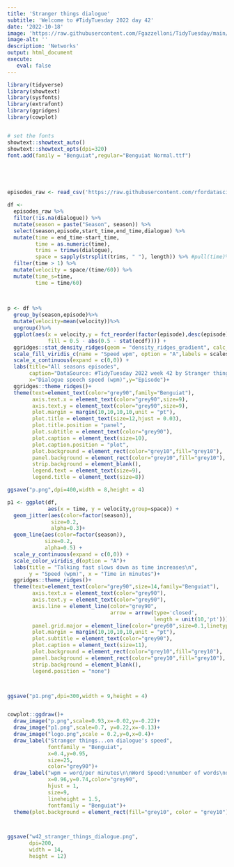 ```yaml
---
title: 'Stranger things dialogue'
subtitle: 'Welcome to #TidyTuesday 2022 day 42'
date: '2022-10-18'
image: 'https://raw.githubusercontent.com/Fgazzelloni/TidyTuesday/main/data/2022/w42_stranger_things_dialogue/w42_stranger_things_dialogue.png'
image-alt: ''
description: 'Networks'
output: html_document
execute: 
   eval: false
---
```




```r

library(tidyverse)
library(showtext)
library(sysfonts)
library(extrafont)
library(ggridges)
library(cowplot)


# set the fonts
showtext::showtext_auto()
showtext::showtext_opts(dpi=320)
font.add(family = "Benguiat",regular="Benguiat Normal.ttf")





episodes_raw <- read_csv('https://raw.githubusercontent.com/rfordatascience/tidytuesday/master/data/2022/2022-10-18/stranger_things_all_dialogue.csv')

df <-
  episodes_raw %>%
  filter(!is.na(dialogue)) %>%
  mutate(season = paste("Season", season)) %>%
  select(season,episode,start_time,end_time,dialogue) %>%
  mutate(time = end_time-start_time,
         time = as.numeric(time),
         trims = trimws(dialogue),
         space = sapply(strsplit(trims, " "), length)) %>% #pull(time)%>%summary()
  filter(time > 1) %>%
  mutate(velocity = space/(time/60)) %>%
  mutate(time_s=time,
         time = time/60)
  
  

p <- df %>%
  group_by(season,episode)%>%
  mutate(velocity=mean(velocity))%>%
  ungroup()%>%
  ggplot(aes(x = velocity,y = fct_reorder(factor(episode),desc(episode)),
             fill = 0.5 - abs(0.5 - stat(ecdf)))) +
  ggridges::stat_density_ridges(geom = "density_ridges_gradient", calc_ecdf = TRUE, alpha=0.5) +
  scale_fill_viridis_c(name = "Speed wpm", option = "A",labels = scales::percent) +
  scale_x_continuous(expand = c(0,0)) +
  labs(title="All seasons episodes",
       caption="DataSource: #TidyTuesday 2022 week 42 by Stranger things dialogue | DataViz: Federica Gazzelloni (@fgazzelloni)",
       x="Dialogue speech speed (wpm)",y="Episode")+
  ggridges::theme_ridges()+
  theme(text=element_text(color="grey90",family="Benguiat"),
        axis.text.x = element_text(color="grey90",size=9),
        axis.text.y = element_text(color="grey90",size=9),
        plot.margin = margin(10,10,10,10,unit = "pt"),
        plot.title = element_text(size=12,hjust = 0.03),
        plot.title.position = "panel",
        plot.subtitle = element_text(color="grey90"),
        plot.caption = element_text(size=10),
        plot.caption.position = "plot",
        plot.background = element_rect(color="grey10",fill="grey10"),
        panel.background = element_rect(color="grey10",fill="grey10"),
        strip.background = element_blank(),
        legend.text = element_text(size=9),
        legend.title = element_text(size=8))

ggsave("p.png",dpi=400,width = 8,height = 4)

p1 <- ggplot(df, 
             aes(x = time, y = velocity,group=space)) +
  geom_jitter(aes(color=factor(season)),
              size=0.2,
              alpha=0.3)+
  geom_line(aes(color=factor(season)),
            size=0.2,
            alpha=0.5) +
  scale_y_continuous(expand = c(0,0)) +
  scale_color_viridis_d(option = "A")+
  labs(title = "Talking fast slows down as time increases\n",
       y = "Speed (wpm)", x = "Time in minutes")+
  ggridges::theme_ridges()+
  theme(text=element_text(color="grey90",size=14,family="Benguiat"),
        axis.text.x = element_text(color="grey90"),
        axis.text.y = element_text(color="grey90"),
        axis.line = element_line(color="grey90",
                                 arrow = arrow(type='closed', 
                                               length = unit(10,'pt'))),
        panel.grid.major = element_line(color="grey60",size=0.1,linetype = "dashed"),
        plot.margin = margin(10,10,10,10,unit = "pt"),
        plot.subtitle = element_text(color="grey90"),
        plot.caption = element_text(size=11),
        plot.background = element_rect(color="grey10",fill="grey10"),
        panel.background = element_rect(color="grey10",fill="grey10"),
        strip.background = element_blank(),
        legend.position = "none")



ggsave("p1.png",dpi=300,width = 9,height = 4)


cowplot::ggdraw()+
  draw_image("p.png",scale=0.93,x=-0.02,y=-0.22)+
  draw_image("p1.png",scale=0.7, y=0.22,x=-0.13)+
  draw_image("logo.png",scale = 0.2,y=0,x=0.4)+
  draw_label("Stranger things...on dialogue's speed", 
             fontfamily = "Benguiat",
             x=0.4,y=0.95,
             size=25,
             color="grey90")+
  draw_label("wpm = word/per minutes\n\nWord Speed:\nnumber of words\ndivided by time difference\nfrom end to start\n\nAvg 2.5 words per second\n\n\nSlow: less than 110 wpm\nConversational: 120 - 150 wpm\nFast: more than 160 wpm",
             x=0.96,y=0.74,color="grey90",
             hjust = 1,
             size=9,
             lineheight = 1.5,
             fontfamily = "Benguiat")+
  theme(plot.background = element_rect(fill="grey10", color = "grey10"))



ggsave("w42_stranger_things_dialogue.png",
       dpi=200,
       width = 14,
       height = 12)



```
